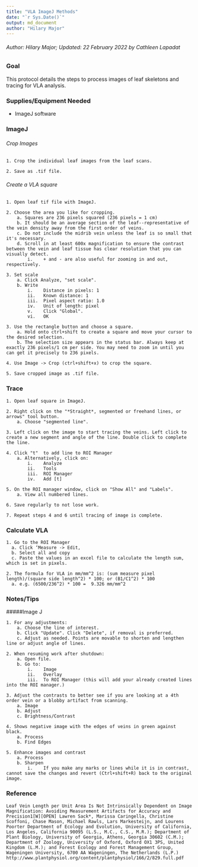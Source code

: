 ---
title: "VLA ImageJ Methods"
date: "`r Sys.Date()`"
output: md_document
author: "Hilary Major"
---

###### Author: Hilary Major; Updated: 22 February 2022 by Cathleen Lapadat

### Goal

This protocol details the steps to process images of leaf skeletons and tracing for VLA analysis.

### Supplies/Equipment Needed  

* ImageJ software

### ImageJ

###### Crop Images
```
1. Crop the individual leaf images from the leaf scans. 

2. Save as .tif file.
```
###### Create a VLA square
```
1. Open leaf tif file with ImageJ.

2. Choose the area you like for cropping.
    a. Squares are 236 pixels squared (236 pixels = 1 cm)
    b. It should be an average section of the leaf--representative of the vein density away from the first order of veins. 
    c. Do not include the midrib vein unless the leaf is so small that it's necessary.
    d. Scroll in at least 600x magnification to ensure the contrast between the vein and leaf tissue has clear resolution that you can visually detect.
        i.    + and - are also useful for zooming in and out, respectively.

3. Set scale
    a. Click Analyze, "set scale".
    b. Write 
        i.    Distance in pixels: 1 
        ii.   Known distance: 1
        iii.  Pixel aspect ratio: 1.0
        iv.   Unit of length: pixel
        v.    Click "Global".
        vi.   OK

3. Use the rectangle button and choose a square. 
    a. Hold onto ctrl+shift to create a square and move your cursor to the desired selection.
    b. The selection size appears in the status bar. Always keep at exactly 236 pixels/1 cm per side. You may need to zoom in until you can get it precisely to 236 pixels.

4. Use Image -> Crop (ctrl+shift+x) to crop the square.

5. Save cropped image as .tif file. 
```

### Trace
```
1. Open leaf square in ImageJ.

2. Right click on the "*Straight*, segmented or freehand lines, or arrows" tool button.
    a. Choose "segmented line".

3. Left click on the image to start tracing the veins. Left click to create a new segment and angle of the line. Double click to complete the line.

4. Click "t"  to add line to ROI Manager
    a. Alternatively, click on: 
        i.    Analyze 
        ii.   Tools
        iii.  ROI Manager
        iv.   Add [t]
        
5. On the ROI manager window, click on "Show All" and "Labels".
    a. View all numbered lines.

6. Save regularly to not lose work.
   
7. Repeat steps 4 and 6 until tracing of image is complete.
```
### Calculate VLA 
```
1. Go to the ROI Manager 
  a. Click ‘Measure -> Edit, 
  b. Select all and copy
  c. Paste the values in an excel file to calculate the length sum, which is set in pixels.
  
2. The formula for VLA in mm/mm^2 is: (sum measure pixel length)/(square side length^2) * 100; or (B1/C1^2) * 100
  a. e.g. (6500/236^2) * 100 =  9.326 mm/mm^2
```
### Notes/Tips

#####Image J
```
1. For any adjustments:
    a. Choose the line of interest.
    b. Click "Update". Click "Delete", if removal is preferred.
    c. Adjust as needed. Points are movable to shorten and lengthen line or adjust angle of lines.

2. When resuming work after shutdown:
    a. Open file.
    b. Go to:
        i.    Image
        ii.   Overlay
        iii.  To ROI Manager (this will add your already created lines into the ROI manager.)

3. Adjust the contrasts to better see if you are looking at a 4th order vein or a blobby artifact from scanning. 
    a. Image
    b. Adjust
    c. Brightness/Contrast

4. Shows negative image with the edges of veins in green against black.
    a. Process
    b. Find Edges
    
5. Enhance images and contrast
    a. Process
    b. Sharpen
        i.    If you make any marks or lines while it is in contrast, cannot save the changes and revert (Ctrl+shift+R) back to the original image.
```

### Reference
```
Leaf Vein Length per Unit Area Is Not Intrinsically Dependent on Image Magnification: Avoiding Measurement Artifacts for Accuracy and Precision1[W][OPEN] Lawren Sack*, Marissa Caringella, Christine Scoffoni, Chase Mason, Michael Rawls, Lars Markesteijn, and Lourens Poorter Department of Ecology and Evolution, University of California, Los Angeles, California 90095 (L.S., M.C., C.S., M.R.); Department of Plant Biology, University of Georgia, Athens, Georgia 30602 (C.M.); Department of Zoology, University of Oxford, Oxford OX1 3PS, United Kingdom (L.M.); and Forest Ecology and Forest Management Group, Wageningen University, 6700 AA Wageningen, The Netherlands (L.P.)
http://www.plantphysiol.org/content/plantphysiol/166/2/829.full.pdf
```
